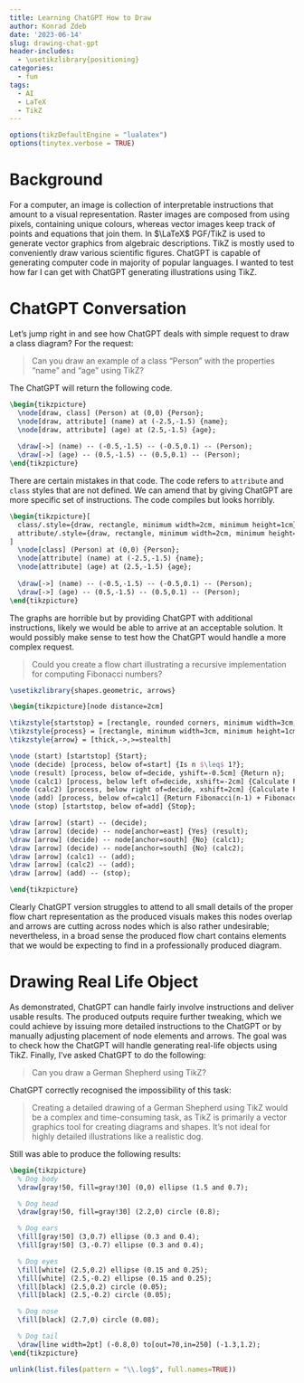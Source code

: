 ```yaml
---
title: Learning ChatGPT How to Draw
author: Konrad Zdeb
date: '2023-06-14'
slug: drawing-chat-gpt
header-includes: 
  - \usetikzlibrary{positioning}
categories:
  - fun
tags:
  - AI
  - LaTeX
  - TikZ
---
```


```r
options(tikzDefaultEngine = "lualatex")
options(tinytex.verbose = TRUE)
```


# Background
For a computer, an image is collection of interpretable instructions that amount to a visual representation. Raster images are composed from using pixels, containing unique colours, whereas vector images keep track of points and equations that join them.  In $\LaTeX$ PGF/TikZ is used to generate vector graphics from algebraic descriptions. TikZ is mostly used to conveniently draw various scientific figures. ChatGPT is capable of generating computer code in majority of popular languages. I wanted to test how far I can get with ChatGPT generating illustrations using TikZ.


# ChatGPT Conversation
Let's jump right in and see how ChatGPT deals with simple request to draw a class diagram? For the request:

> Can you draw an example of a class "Person" with the properties "name" and "age" using TikZ?

The ChatGPT will return the following code. 

```tikz
\begin{tikzpicture}
  \node[draw, class] (Person) at (0,0) {Person};
  \node[draw, attribute] (name) at (-2.5,-1.5) {name};
  \node[draw, attribute] (age) at (2.5,-1.5) {age};
  
  \draw[->] (name) -- (-0.5,-1.5) -- (-0.5,0.1) -- (Person);
  \draw[->] (age) -- (0.5,-1.5) -- (0.5,0.1) -- (Person);
\end{tikzpicture}
```

There are certain mistakes in that code. The code refers to `attribute` and `class` styles that are not defined. We can amend that by giving ChatGPT are more specific set of instructions. The code compiles but looks horribly.

```tikz
\begin{tikzpicture}[
  class/.style={draw, rectangle, minimum width=2cm, minimum height=1cm},
  attribute/.style={draw, rectangle, minimum width=2cm, minimum height=0.5cm}
]
  \node[class] (Person) at (0,0) {Person};
  \node[attribute] (name) at (-2.5,-1.5) {name};
  \node[attribute] (age) at (2.5,-1.5) {age};
  
  \draw[->] (name) -- (-0.5,-1.5) -- (-0.5,0.1) -- (Person);
  \draw[->] (age) -- (0.5,-1.5) -- (0.5,0.1) -- (Person);
\end{tikzpicture}
```

The graphs are horrible but by providing ChatGPT with additional instructions, likely we would be able to arrive at an acceptable solution. It would possibly make sense to test how the ChatGPT would handle a more complex request. 

> Could you create a flow chart illustrating a recursive implementation for computing Fibonacci numbers?

```tikz
\usetikzlibrary{shapes.geometric, arrows}

\begin{tikzpicture}[node distance=2cm]

\tikzstyle{startstop} = [rectangle, rounded corners, minimum width=3cm, minimum height=1cm,text centered, draw=black, fill=red!30]
\tikzstyle{process} = [rectangle, minimum width=3cm, minimum height=1cm, text centered, draw=black, fill=orange!30]
\tikzstyle{arrow} = [thick,->,>=stealth]

\node (start) [startstop] {Start};
\node (decide) [process, below of=start] {Is n $\leq$ 1?};
\node (result) [process, below of=decide, yshift=-0.5cm] {Return n};
\node (calc1) [process, below left of=decide, xshift=-2cm] {Calculate Fibonacci(n-1)};
\node (calc2) [process, below right of=decide, xshift=2cm] {Calculate Fibonacci(n-2)};
\node (add) [process, below of=calc1] {Return Fibonacci(n-1) + Fibonacci(n-2)};
\node (stop) [startstop, below of=add] {Stop};

\draw [arrow] (start) -- (decide);
\draw [arrow] (decide) -- node[anchor=east] {Yes} (result);
\draw [arrow] (decide) -- node[anchor=south] {No} (calc1);
\draw [arrow] (decide) -- node[anchor=south] {No} (calc2);
\draw [arrow] (calc1) -- (add);
\draw [arrow] (calc2) -- (add);
\draw [arrow] (add) -- (stop);

\end{tikzpicture}
```

Clearly ChatGPT version struggles to attend to all small details of the proper flow chart representation as the produced visuals makes this nodes overlap and arrows are cutting across nodes which is also rather undesirable; nevertheless, in a broad sense the produced flow chart contains elements that we would be expecting to find in a professionally produced diagram.

# Drawing Real Life Object

As demonstrated, ChatGPT can handle fairly involve instructions and deliver usable results. The produced outputs require further tweaking, which we could achieve by issuing more detailed instructions to the ChatGPT or by manually adjusting placement of node elements and arrows. The goal was to check how the ChatGPT will handle generating real-life objects using TikZ. Finally, I've asked ChatGPT to do the following:

> Can you draw a German Shepherd using TikZ?

ChatGPT correctly recognised the impossibility of this task:

> Creating a detailed drawing of a German Shepherd using TikZ would be a complex and time-consuming task, as TikZ is primarily a vector graphics tool for creating diagrams and shapes. It's not ideal for highly detailed illustrations like a realistic dog.

Still was able to produce the following results:


```tikz
\begin{tikzpicture}
  % Dog body
  \draw[gray!50, fill=gray!30] (0,0) ellipse (1.5 and 0.7);

  % Dog head
  \draw[gray!50, fill=gray!30] (2.2,0) circle (0.8);

  % Dog ears
  \fill[gray!50] (3,0.7) ellipse (0.3 and 0.4);
  \fill[gray!50] (3,-0.7) ellipse (0.3 and 0.4);

  % Dog eyes
  \fill[white] (2.5,0.2) ellipse (0.15 and 0.25);
  \fill[white] (2.5,-0.2) ellipse (0.15 and 0.25);
  \fill[black] (2.5,0.2) circle (0.05);
  \fill[black] (2.5,-0.2) circle (0.05);

  % Dog nose
  \fill[black] (2.7,0) circle (0.08);

  % Dog tail
  \draw[line width=2pt] (-0.8,0) to[out=70,in=250] (-1.3,1.2);
\end{tikzpicture}
```


```r
unlink(list.files(pattern = "\\.log$", full.names=TRUE))
```

